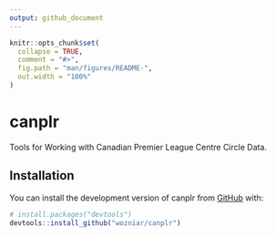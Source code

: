 ```yaml
---
output: github_document
---
```


<!-- README.md is generated from README.Rmd. Please edit that file -->

```r
knitr::opts_chunk$set(
  collapse = TRUE,
  comment = "#>",
  fig.path = "man/figures/README-",
  out.width = "100%"
)
```

# canplr

<!-- badges: start -->
<!-- badges: end -->

Tools for Working with Canadian Premier League Centre Circle Data.

## Installation

You can install the development version of canplr from [GitHub](https://github.com/) with:

``` r
# install.packages("devtools")
devtools::install_github("wozniar/canplr")
```
